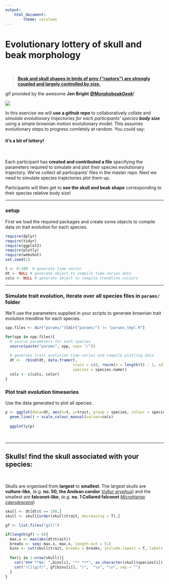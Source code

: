 ```yaml
---
output: 
    html_document:
        theme: cerulean
---
```

# **Evolutionary lottery of skull and beak morphology**

<br>

> [**Beak and skull shapes in birds of prey (“raptors”) are strongly coupled and largely controlled by size.**](http://eprints.whiterose.ac.uk/99452/1/Bright%20et%20al.%202016_SelfArchive.pdf)

gif provided by the awesome **Jen Bright** [**\@MorphobeakGeek**](https://twitter.com/MorphobeakGeek)!

![](gif.gif)

In this exercise we will **use a github repo** to collaboratively collate and *simulate evolutionary trajectories for each participants' species* ***body size*** using a simple brownian motion evolutionary model. This assumes evolutionary steps to progress comletely at random. You could say: 

#### it's a bit of lottery!

<br>

Each participant has **created and contributed a file** specifying the parameters required to simulate and plot their species evolutionary trajectory. We've collect all participants' files in the master repo. Next we need to simulate species trajectories plot them up.

Participants will then get to **see the skull and beak shape** corresponding to their species relative body size!

***

### setup

First we load the required packages and create some objects to compile data on trait evolution for each species.

```r
require(dplyr)
require(tidyr)
require(ggplot2)
require(plotly)
require(webshot)
set.seed(1)

t <- 0:100  # generate time vector
dt <- NULL # generate object to compile time-series data
cols <- NULL # generate object to compile trendline colours
```

***

### Simulate trait evolution, iterate over all species files in `params/` folder

We'll use the parameters supplied in your scripts to generate brownian trait evolution trendline for each species.

```r

spp.files <- dir("params/")[dir("params/") != "params_tmpl.R"]

for(spp in spp.files){
  # source parameters for each species
  source(paste("params", spp, sep= "/"))
  
  # generate trait evolution time-series and compile plotting data
  dt <-  rbind(dt, data.frame(t, 
                              trait = c(0, rnorm(n = length(t) - 1, sd = sqrt(sig2)) %>% cumsum()),
                              species = species.name))
  cols <- c(cols, color)
}

```



### Plot trait evolution timeseries

Use the data generated to plot all species.

```r

p <- ggplot(data=dt, aes(x=t, y=trait, group = species, colour = species)) + 
  geom_line() + scale_colour_manual(values=cols) 
  
  ggplotly(p)
```

<br>

***

## **Skulls!** find the skull associated with your species:

<br>

Skulls are organised from **largest** to **smallest**. The largest skulls are **vulture-like**, (e.g. **no. 50, the Andean condor** [*Vultur gryphus*](https://en.wikipedia.org/wiki/Andean_condor)) and the  smallest are **falconet-like**, (e.g. **no. 1 Collared falconet** [*Microhierax caerulescens*](https://en.wikipedia.org/wiki/Collared_falconet))

```r
skull <- dt[dt$t == 100,] 
skull <- skull[order(skull$trait, decreasing = T),]

gf <- list.files("gif/")

if(length(gf) > 0){
  max.x <- max(abs(dt$trait))
  breaks <- seq(-max.x, max.x, length.out = 51)
  bins <- cut(skull$trait, breaks = breaks, include.lowest = T, labels = F)
  
  for(i in 1:nrow(skull)){
    cat("### **No: ",bins[i], "** ***", as.character(skull$species[i]),"***", "\n", "\n", sep = "")
    cat("![](gif/", gf[bins[i]], ")",  "\n", "\n", sep = "")
  }
}
```


